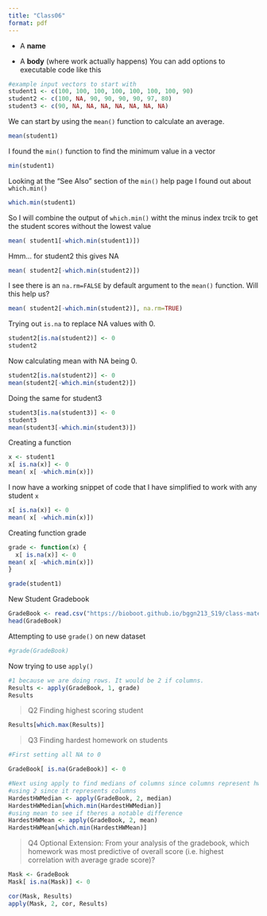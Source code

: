 ```yaml
---
title: "Class06"
format: pdf
---
```


- A **name**

- A **body** (where work actually happens)
You can add options to executable code like this 


```r
#example input vectors to start with
student1 <- c(100, 100, 100, 100, 100, 100, 100, 90)
student2 <- c(100, NA, 90, 90, 90, 90, 97, 80)
student3 <- c(90, NA, NA, NA, NA, NA, NA, NA)
```


We can start by using the `mean()` function to calculate an average.

```r
mean(student1)
```
I found the `min()` function to find the minimum value in a vector
```r
min(student1)
```
Looking at the "See Also" section of the `min()` help page I found out about `which.min()`
```r
which.min(student1)
```

So I will combine the output of `which.min()` witht the minus index trcik to get the student scores without the lowest value
```r
mean( student1[-which.min(student1)])
```

Hmm... for student2 this gives NA
```r
mean( student2[-which.min(student2)])
```

I see there is an `na.rm=FALSE` by default argument to the `mean()` function. Will this help us?

```r
mean( student2[-which.min(student2)], na.rm=TRUE)
```
Trying out `is.na` to replace NA values with 0.
```r
student2[is.na(student2)] <- 0
student2
```
Now calculating mean with NA being 0.
```r
student2[is.na(student2)] <- 0
mean(student2[-which.min(student2)])
```
Doing the same for student3
```r

student3[is.na(student3)] <- 0
student3
mean(student3[-which.min(student3)])
```

Creating a function 
```r
x <- student1
x[ is.na(x)] <- 0
mean( x[ -which.min(x)])
```

I now have a working snippet of code that I have simplified to work with any student `x`
```r
x[ is.na(x)] <- 0
mean( x[ -which.min(x)])
```



Creating function grade
```r
grade <- function(x) {
  x[ is.na(x)] <- 0
mean( x[ -which.min(x)])
}
```

```r
grade(student1)
```

New Student Gradebook
```r
GradeBook <- read.csv("https://bioboot.github.io/bggn213_S19/class-material/student_homework.csv", row.names = 1)
head(GradeBook)
```

Attempting to use `grade()` on new dataset
```r
#grade(GradeBook)
```
Now trying to use `apply()`
```r
#1 because we are doing rows. It would be 2 if columns.
Results <- apply(GradeBook, 1, grade)
Results
```



> Q2 Finding highest scoring student

```r
Results[which.max(Results)]
```


> Q3 Finding hardest homework on students

```r
#First setting all NA to 0

GradeBook[ is.na(GradeBook)] <- 0

#Next using apply to find medians of columns since columns represent hw
#using 2 since it represents columns
HardestHWMedian <- apply(GradeBook, 2, median)
HardestHWMedian[which.min(HardestHWMedian)]
#using mean to see if theres a notable difference
HardestHWMean <- apply(GradeBook, 2, mean)
HardestHWMean[which.min(HardestHWMean)]
```


>Q4 Optional Extension: From your analysis of the gradebook, which homework was most predictive of overall score (i.e. highest correlation with average grade score)?

```r
Mask <- GradeBook
Mask[ is.na(Mask)] <- 0

cor(Mask, Results)
apply(Mask, 2, cor, Results)

```

